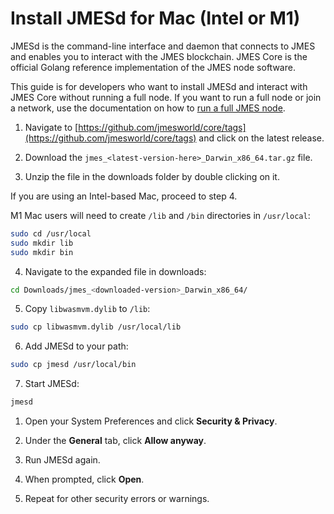 
# Install JMESd for Mac (Intel or M1)

JMESd is the command-line interface and daemon that connects to JMES and enables you to interact with the JMES blockchain. JMES Core is the official Golang reference implementation of the JMES node software.

This guide is for developers who want to install JMESd and interact with JMES Core without running a full node. If you want to run a full node or join a network, use the documentation on how to [run a full JMES node](../../full-node/run-a-full-jmes-node/README.mdx).

1. Navigate to [https://github.com/jmesworld/core/tags](https://github.com/jmesworld/core/tags) and click on the latest release. 

2. Download the `jmes_<latest-version-here>_Darwin_x86_64.tar.gz` file.

3. Unzip the file in the downloads folder by double clicking on it. 

<Admonition type="danger" icon="🔥" title="M1 Mac users">

If you are using an Intel-based Mac, proceed to step 4. 

M1 Mac users will need to create `/lib` and `/bin` directories in `/usr/local`:

```sh
sudo cd /usr/local
sudo mkdir lib
sudo mkdir bin
```

</Admonition>

4. Navigate to the expanded file in downloads: 
 
```bash
cd Downloads/jmes_<downloaded-version>_Darwin_x86_64/
```
 
5. Copy `libwasmvm.dylib` to `/lib`:

```sh
sudo cp libwasmvm.dylib /usr/local/lib
```


6. Add JMESd to your path:

```sh
sudo cp jmesd /usr/local/bin
```


7. Start JMESd:

```sh
jmesd
```

<Admonition type="note" icon="📝" title="If a security warning occurs:">

1. Open your System Preferences and click **Security & Privacy**. 

2. Under the **General** tab, click **Allow anyway**.

3. Run JMESd again. 

4. When prompted, click **Open**.

5. Repeat for other security errors or warnings. 

</Admonition>
